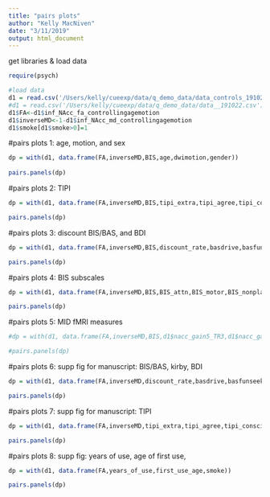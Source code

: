 ```yaml
---
title: "pairs plots"
author: "Kelly MacNiven"
date: "3/11/2019"
output: html_document
---
```



get libraries & load data
```r
require(psych)

#load data
d1 = read.csv('/Users/kelly/cueexp/data/q_demo_data/data_controls_191022.csv')
#d1 = read.csv('/Users/kelly/cueexp/data/q_demo_data/data__191022.csv')
d1$FA<-d1$inf_NAcc_fa_controllingagemotion
d1$inverseMD<-1-d1$inf_NAcc_md_controllingagemotion
d1$smoke[d1$smoke>0]=1
```

#pairs plots 1: age, motion, and sex

```r

dp = with(d1, data.frame(FA,inverseMD,BIS,age,dwimotion,gender))
          
pairs.panels(dp)

```

#pairs plots 2: TIPI

```r

dp = with(d1, data.frame(FA,inverseMD,BIS,tipi_extra,tipi_agree,tipi_consci,tipi_emostab,tipi_open))

pairs.panels(dp)

```       

#pairs plots 3: discount BIS/BAS, and BDI

```r

dp = with(d1, data.frame(FA,inverseMD,BIS,discount_rate,basdrive,basfunseek,basrewardresp,bisbas_bis,BDI))

pairs.panels(dp)

```       

#pairs plots 4: BIS subscales

```r

dp = with(d1, data.frame(FA,inverseMD,BIS,BIS_attn,BIS_motor,BIS_nonplan))

pairs.panels(dp)

```       

#pairs plots 5: MID fMRI measures

```r

#dp = with(d1, data.frame(FA,inverseMD,BIS,d1$nacc_gain5_TR3,d1$nacc_gain5_TR4,d1$nacc_gvnant_beta))

#pairs.panels(dp)

```       


#pairs plots 6: supp fig for manuscript: BIS/BAS, kirby, BDI

```r

dp = with(d1, data.frame(FA,inverseMD,discount_rate,basdrive,basfunseek,basrewardresp,bisbas_bis,BDI))

pairs.panels(dp)

```       

#pairs plots 7: supp fig for manuscript: TIPI

```r

dp = with(d1, data.frame(FA,inverseMD,tipi_extra,tipi_agree,tipi_consci,tipi_emostab,tipi_open))

pairs.panels(dp)

```       

#pairs plots 8: supp fig: years of use, age of first use, 

```r

dp = with(d1, data.frame(FA,years_of_use,first_use_age,smoke))

pairs.panels(dp)

```       